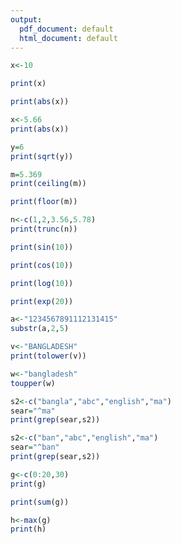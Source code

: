 ---
output:
  pdf_document: default
  html_document: default
---
```{r}
x<-10
```


```{r}
print(x)
```


```{r}
print(abs(x))
```


```{r}
x<-5.66
print(abs(x))
```


```{r}
y=6
print(sqrt(y))
```


```{r}
m=5.369
print(ceiling(m))
```


```{r}
print(floor(m))
```


```{r}
n<-c(1,2,3.56,5.78)
print(trunc(n))
```
```{r}
print(sin(10))
```


```{r}
print(cos(10))
```
```{r}
print(log(10))
```


```{r}
print(exp(20))
```


```{r}
a<-"1234567891112131415"
substr(a,2,5)
```


```{r}
v<-"BANGLADESH"
print(tolower(v))
```


```{r}
w<-"bangladesh"
toupper(w)
```


```{r}
s2<-c("bangla","abc","english","ma")
sear="^ma"
print(grep(sear,s2))
```


```{r}
s2<-c("ban","abc","english","ma")
sear="^ban"
print(grep(sear,s2))
```
```{r}
g<-c(0:20,30)
print(g)
```


```{r}
print(sum(g))
```


```{r}
h<-max(g)
print(h)

```


```{r}
```


```{r}
```


```{r}
```


```{r}
```


```{r}
```


```{r}
```

